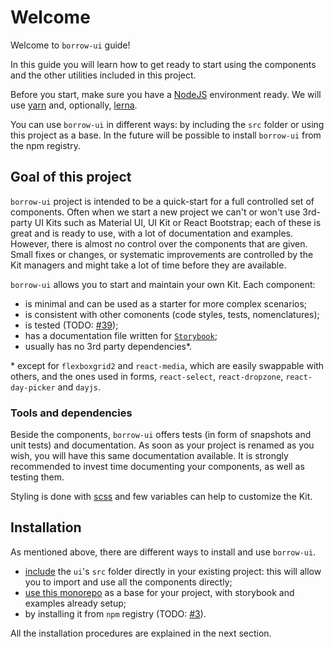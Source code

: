 
<Meta title="Getting Started/Welcome" />

# Welcome

Welcome to `borrow-ui` guide!

In this guide you will learn how to get ready to start using the components
and the other utilities included in this project.

Before you start, make sure you have a [NodeJS](https://nodejs.org/) environment ready.
We will use [yarn](https://yarnpkg.com/) and, optionally, [lerna](https://github.com/lerna/lerna).

You can use `borrow-ui` in different ways: by including the `src` folder or using this project as a base.
In the future will be possible to install `borrow-ui` from the npm registry.

## Goal of this project

`borrow-ui` project is intended to be a quick-start for a full controlled set of components.
Often when we start a new project we can't or won't use 3rd-party UI Kits such as
Material UI, UI Kit or React Bootstrap; each of these is great and is ready to use, with
a lot of documentation and examples.
However, there is almost no control over the components that are given. Small fixes or changes, or
systematic improvements are controlled by the Kit managers and might take a lot of time before
they are available.

`borrow-ui` allows you to start and maintain your own Kit. Each component:

- is minimal and can be used as a starter for more complex scenarios;
- is consistent with other comonents (code styles, tests, nomenclatures);
- is tested (TODO: [#39](https://github.com/borrow-ui/borrow-ui/issues/39));
- has a documentation file written for [`Storybook`](https://storybook.js.org/);
- usually has no 3rd party dependencies\*.

\* except for `flexboxgrid2` and `react-media`, which are easily swappable with others,
and the ones used in forms, `react-select`, `react-dropzone`, `react-day-picker` and `dayjs`.

### Tools and dependencies

Beside the components, `borrow-ui` offers tests (in form of snapshots and unit tests) and
documentation. As soon as your project is renamed as you wish, you will have this same
documentation available. It is strongly recommended to invest time documenting your components,
as well as testing them.

Styling is done with [scss](https://sass-lang.com/) and few variables can help to customize the Kit.

## Installation

As mentioned above, there are different ways to install and use `borrow-ui`.

- [include](/introduction/getting-started-include-in-an-existing-project)
  the `ui`'s `src` folder directly in your existing project:
  this will allow you to import and use all the components directly;
- [use this monorepo](/introduction/getting-started-use-as-a-project-base) as a base for your project,
  with storybook and examples already setup;
- by installing it from `npm` registry (TODO: [#3](https://github.com/borrow-ui/borrow-ui/issues/3)).

All the installation procedures are explained in the next section.
